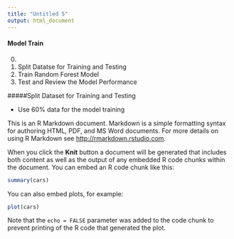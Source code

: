 ```yaml
---
title: "Untitled 5"
output: html_document
---
```

#### Model Train
0.    
1. Split Datatse for Training and Testing
2. Train Random Forest Model  
3. Test and Review the Model Performance  

#####Split Dataset for Training and Testing 

- Use 60% data for the model training

This is an R Markdown document. Markdown is a simple formatting syntax for authoring HTML, PDF, and MS Word documents. For more details on using R Markdown see <http://rmarkdown.rstudio.com>.

When you click the **Knit** button a document will be generated that includes both content as well as the output of any embedded R code chunks within the document. You can embed an R code chunk like this:

```r
summary(cars)
```

You can also embed plots, for example:

```r
plot(cars)
```

Note that the `echo = FALSE` parameter was added to the code chunk to prevent printing of the R code that generated the plot.
